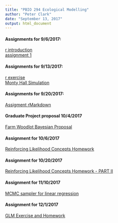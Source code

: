 ```yaml
---
title: "PBIO 294 Ecological Modelling"
author: "Peter Clark"
date: "September 13, 2017"
output: html_document
---
```


#### Assignments for 9/6/2017:
[r introduction](Ecol_Modelling_Assignment1.R)   
[assignment 1](Ecol_Modelling_Assignment1_Kruschke_chap_2.html)

#### Assignments for 9/13/2017:
[r exercise](PBIO_284_R_exercise_2.html)   
[Monty Hall Simulation](Ecol_Modelling_Monty_Hall.html)

#### Assignments for 9/20/2017:
[Assigment rMarkdown](PBIO_294_9_20_2017_Homework.html)

#### Graduate Project proposal 10/4/2017
[Farm Woodlot Bayesian Proposal](pbio294_Final_project_proposal.html)

#### Assignment for 10/6/2017
[Reinforcing Likelihood Concepts Homework](Reinforcing_Likelihood_Concepts_Homework_version2.html)

#### Assignment for 10/20/2017
[Reinforcing Likelihood Concepts Homework - PART II](Reinforcing_Likelihood_concepts_PLUS_Homework_10_20)

#### Assignment for 11/10/2017
[MCMC sampler for linear regression](MCMC_sampler_for_linear_regression_using_BB_template.html)

#### Assignment for 12/1/2017
[GLM Exercise and Homework](pbio 294 GLM exercise_12012017.rmd)